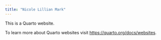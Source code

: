 ```yaml
---
title: "Nicole Lillian Mark"
---
```


This is a Quarto website.

To learn more about Quarto websites visit <https://quarto.org/docs/websites>.

